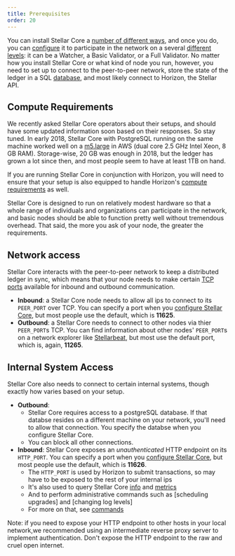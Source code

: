 ```yaml
---
title: Prerequisites
order: 20
---
```


You can install Stellar Core a [number of different ways](link), and once you
do, you can [configure](link) it to participate in the network on a several
[different levels](link): it can be a Watcher, a Basic Validator, or a Full
Validator. No matter how you install Stellar Core or what kind of node you run,
however, you need to set up to connect to the peer-to-peer network, store the
state of the ledger in a SQL [database](link), and most likely connect to
Horizon, the Stellar API.

## Compute Requirements

We recently asked Stellar Core operators about their setups, and should have
some updated information soon based on their responses. So stay tuned. In early
2018, Stellar Core with PostgreSQL running on the same machine worked well on a
[m5.large](https://aws.amazon.com/ec2/instance-types/m5/) in AWS (dual core 2.5
GHz Intel Xeon, 8 GB RAM). Storage-wise, 20 GB was enough in 2018, but the
ledger has grown a lot since then, and most people seem to have at least 1TB on
hand.

If you are running Stellar Core in conjunction with Horizon, you will need to
ensure that your setup is also equipped to handle Horizon's
[compute requirements](link) as well.

Stellar Core is designed to run on relatively modest hardware so that a whole
range of individuals and organizations can participate in the network, and basic
nodes should be able to function pretty well without tremendous overhead. That
said, the more you ask of your node, the greater the requirements.

## Network access

Stellar Core interacts with the peer-to-peer network to keep a distributed
ledger in sync, which means that your node needs to make certain
[TCP ports](https://en.wikipedia.org/wiki/Transmission_Control_Protocol#TCP_ports)
available for inbound and outbound communication.

- **Inbound**: a Stellar Core node needs to allow all ips to connect to its
  `PEER_PORT` over TCP. You can specify a port when you
  [configure Stellar Core](link), but most people use the default, which is
  **11625**.
- **Outbound**: a Stellar Core needs to connect to other nodes via thier
  `PEER_PORT`s TCP. You can find information about other nodes' `PEER_PORT`s on
  a network explorer like [Stellarbeat](https://stellarbeat.io/), but most use
  the default port, which is, again, **11265**.

## Internal System Access

Stellar Core also needs to connect to certain internal systems, though exactly
how varies based on your setup.

- **Outbound**:
  - Stellar Core requires access to a postgreSQL database. If that databse
    resides on a different machine on your network, you'll need to allow that
    connection. You specify the databse when you configure Stellar Core.
  - You can block all other connections.
- **Inbound**: Stellar Core exposes an _unauthenticated_ HTTP endpoint on its
  `HTTP_PORT`. You can specify a port when you [configure Stellar Core](link),
  but most people use the default, which is **11626**.
  - The `HTTP_PORT` is used by Horizon to submit transactions, so may have to be
    exposed to the rest of your internal ips
  - It's also used to query Stellar Core [info](link) and [metrics](info)
  - And to perform administrative commands such as [scheduling upgrades] and
    [changing log levels]
  - For more on that, see [commands](link)

Note: if you need to expose your HTTP endpoint to other hosts in your local
network,we recommended using an intermediate reverse proxy server to implement
authentication. Don't expose the HTTP endpoint to the raw and cruel open
internet.
